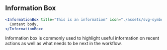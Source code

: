 
## Information Box

```jsx live=true
<InformationBox title="This is an information" icon="./assets/svg-symbols.svg#cancel">
  Content body.
</InformationBox>
```

<DesignNotes>
  <p>
    Information box is commonly used to highlight useful information on recent actions as well as what needs to be next
    in the workflow.
  </p>
</DesignNotes>
<Props componentName="InformationBox" />
